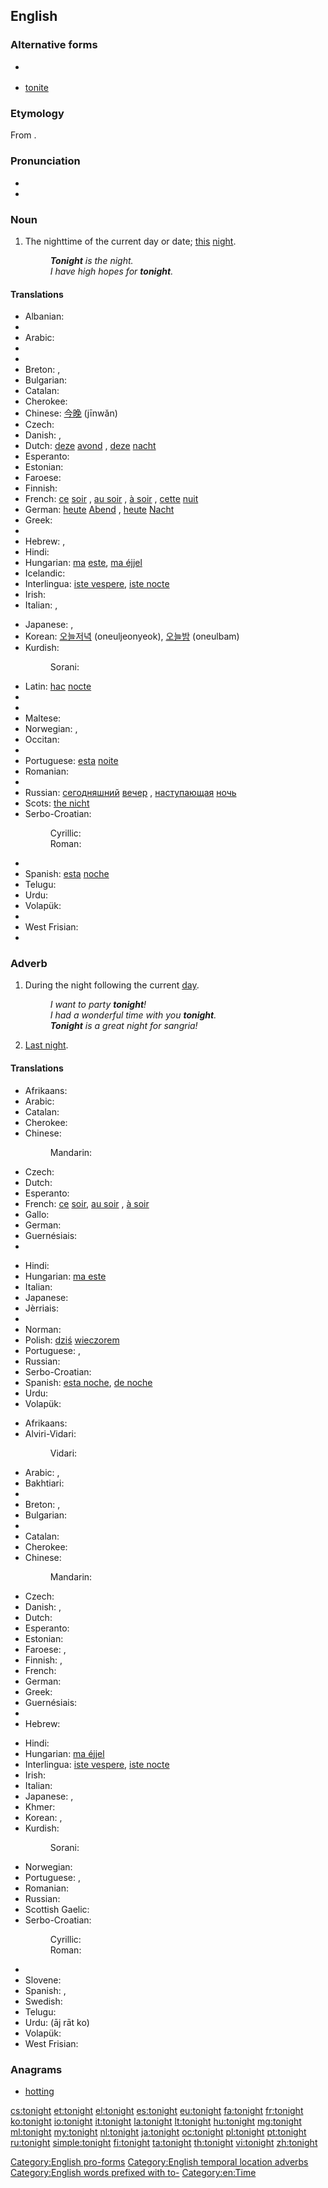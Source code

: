 ==English==

===Alternative forms===
* {{l|en|to-night}} {{qualifier|obsolete}}
* [[tonite]] {{qualifier|US|informal}}

===Etymology===
From {{etyl|ang|en}} {{term|toniht|tōniht|lang=ang}}.

===Pronunciation===
* {{audio|en-us-tonight.ogg|Audio (US)}}
* {{rhymes|aɪt}}

===Noun===
{{en-noun}}

# The nighttime of the current day or date; [[this]] [[night]].
#: '''''Tonight''' is the night.''
#: ''I have high hopes for '''tonight'''.''

====Translations====
{{trans-top|nighttime today}}
* Albanian: {{t-|sq|sonte}}
* {{trreq|am}}
* Arabic: {{Arab|[[الليلة]]}} {{unicode|(al-layla)}}
* {{trreq|hy}}
* {{trreq|az}}
* Breton: {{t+|br|fenoz}}, {{t+|br|henozh}}
* Bulgarian: {{t-|bg|тази вечер|tr=tazi večer}}
* Catalan: {{t+|ca|anit}}
* Cherokee: {{t-|chr|ᎪᎯ ᎤᏒ|tr=gohi usv|sc=Cher}}
* Chinese: [[今晚]] (jīnwǎn)
* Czech: {{t-|cs|dnes večer}}
* Danish: {{t-|da|i aften}} {{qualifier|early night}}, {{t-|da|i nat}} {{qualifier|late night}}
* Dutch: [[deze]] [[avond]] {{m}}, [[deze]] [[nacht]] {{m}}
* Esperanto: {{t-|eo|hodiaŭ nokte}}
* Estonian: {{t-|et|tänane õhtu}}
* Faroese: {{t-|fo|í kvøld}}
* Finnish: {{t-|fi|tänä iltana}}
* French: [[ce]] [[soir]] {{m}}, [[au soir]] {{qualifier|Belgium}}, [[à soir]] {{qualifier|Quebec}}, [[cette]] [[nuit]] {{f}}
* German: [[heute]] [[Abend]] {{m}}, [[heute]] [[Nacht]] {{f}}
* Greek: {{t+|el|απόψε|tr=apópse}}
* {{trreq|gu}}
* Hebrew: {{t-|he|הלילה|tr=haláyla|sc=Hebr}}, {{t-|he|הערב|tr=haérev|sc=Hebr}}
* Hindi: {{t-|hi|आज रात|f|tr=āj rāt}}
* Hungarian: [[ma]] [[este]], [[ma éjjel]]
* Icelandic: {{t-|is|í kvöld}}
* Interlingua: [[iste vespere]], [[iste nocte]]
* Irish: {{t-|ga|anocht}}
* Italian: {{t+|it|stasera}}, {{t-|it|stanotte}}
{{trans-mid}}
* Japanese: {{t-|ja|今夜|tr=こんや, kon'ya}}, {{t-|ja|今晩|tr=こんばん, komban}}
* Korean: [[오늘저녁]] (oneuljeonyeok), [[오늘밤]] (oneulbam)
* Kurdish:
*: Sorani: {{t-|ku|ئه‌م شه‌و|tr=am shaw|sc=ku-Arab}}
* Latin: [[hac]] [[nocte]]
* {{trreq|lv}}
* {{trreq|mk}}
* Maltese: {{t-|mt|illejla}}
* Norwegian: {{t+|no|i}} {{t+|no|kveld}} {{qualifier|early night, late evening}}, {{t+|no|i}} {{t+|no|natt}} {{qualifier|night}}
* Occitan: {{t+|oc|anuèit}} {{t+|oc|anuèch}}
* {{trreq|pl}}
* Portuguese: [[esta]] [[noite]]
* Romanian: {{t-|ro|astă noapte|f}}
* {{trreq|rm}}
* Russian: [[сегодняшний]] [[вечер]] {{m}}, [[наступающий|наступающая]] [[ночь]] {{f}}
* Scots: [[nicht#Scots|the nicht]]
* Serbo-Croatian:
*: Cyrillic: {{t-|sh|ноћас}}
*: Roman: {{t-|sh|noćas}}
* {{trreq|sk}}
* Spanish: [[esta]] [[noche]]
* Telugu: {{t-|te|ఈ రాత్రి|tr=ī rātri}}
* Urdu: {{t-|ur|آج رات|f|tr=āj rāt}}
* Volapük: {{t-|vo|aneit}}
* {{trreq|cy}}
* West Frisian: {{t-|fy|jûn}}
* {{trreq|yi}}
{{trans-bottom}}

===Adverb===
{{en-adv|-}}

# During the night following the current [[day]].
#: ''I want to party '''tonight'''!''
#: ''I had a wonderful time with you '''tonight'''.''
#: '''''Tonight''' is a great night for sangria!''
# {{context|obsolete}} [[last night|Last night]].
#: {{rfquotek|Shakespeare}}

====Translations====
{{trans-top|during today's evening}}
* Afrikaans: {{t-|af|vanaand}}
* Arabic: {{t-|ar|هذا المساء|tr=haadhaa 'l-samaa'|sc=Arab}}
* Catalan: {{t+|ca|anit}}
* Cherokee: {{t-|chr|ᎪᎯ ᎤᏒ|tr=gohi usv|sc=Cher}}
* Chinese:
*: Mandarin: {{t|cmn|今晚|tr=jīnwǎn|sc=Hani}}
* Czech: {{t-|cs|dnes večer}}
* Dutch: {{t+|nl|vanavond}}
* Esperanto: {{t-|eo|ĉi-vespere}}
* French: [[ce]] [[soir]], [[au soir]] {{qualifier|Belgium}}, [[à soir]] {{qualifier|Quebec}}
* Gallo: {{tø|roa-gal|é sai}}
* German: {{t-|de|heute Abend}}
* Guernésiais: {{tø|roa-grn|à ces sé}}
* {{trreq|he}}
{{trans-mid}}
* Hindi: {{t-|hi|आज शाम|tr=āj śām|sc=Deva}}
* Hungarian: [[ma este]]
* Italian: {{t+|it|stasera}}
* Japanese: {{t-|ja|今晩|tr=こんばん, komban|sc=Jpan}}
* Jèrriais: {{tø|roa-jer|à ces sé}}
* {{trreq|km}}
* Norman: {{tø|roa-nor|à ce sei}}
* Polish: [[dziś]] [[wieczorem]]
* Portuguese: {{t-|pt|hoje à tardinha}}, {{t-|pt|hoje à noitinha}}
* Russian: {{t-|ru|сегодня вечером|tr=sevódnja véčerom|sc=Cyrl}}
* Serbo-Croatian: {{t-|sh|večeras}}
* Spanish: [[esta noche]], [[de noche]]
* Urdu: {{t-|ur|آج شام|tr=āj śām|sc=ur-Arab}}
* Volapük: {{t+|vo|asoaro}}
{{trans-bottom}}

{{trans-top|during today's nighttime}}
* Afrikaans: {{t-|af|vannag}}
* Alviri-Vidari:
*: Vidari: {{tø|avd|ام شو|tr=am šev}}
* Arabic: {{t-|ar|الليلة|tr=al-láyla|sc=Arab}}, {{t-|ar|هذه الليلة|tr=haadhihi 'l-láyla|sc=Arab}}
* Bakhtiari: {{tø|bqi|امشو|tr=amšaw|sc=fa-Arab}}
* {{trreq|be}}
* Breton: {{t+|br|fenoz}}, {{t+|br|henozh}}
* Bulgarian: {{t-|bg|тази вечер|tr=tazi večer}}
* {{trreq|my}}
* Catalan: {{t+|ca|anit}}
* Cherokee: {{t-|chr|ᎪᎯ ᎤᏒ|tr=gohi usv|sc=Cher}}
* Chinese:
*: Mandarin: {{t|cmn|今晚|tr=jīnwǎn|sc=Hani}}
* Czech: {{t-|cs|dnes v noci}}
* Danish: {{t-|da|i aften}} {{qualifier|early night}}, {{t-|da|i nat}} {{qualifier|late night}}
* Dutch: {{t+|nl|vannacht}}
* Esperanto: {{t-|eo|ĉi-nokte}}
* Estonian: {{t-|et|täna õhtul}}
* Faroese: {{t-|fo|í kvøld}}, {{t-|fo|í nátt}}
* Finnish: {{t-|fi|tänä iltana}}, {{t-|fi|yönä}}
* French: {{t-|fr|cette nuit}}
* German: {{t-|de|heute Nacht}}
* Greek: {{t+|el|απόψε|tr=apópse}}
* Guernésiais: {{tø|roa-grn|ch'tigniet}}
* {{trreq|gu}}
* Hebrew: {{t-|he|הלילה|tr=ha-layla|sc=Hebr}}
{{trans-mid}}
* Hindi: {{t-|hi|आज रात को|tr=āj rāt ko|sc=Deva}}
* Hungarian: [[ma éjjel]]
* Interlingua: [[iste vespere]], [[iste nocte]]
* Irish: {{t-|ga|anocht}}
* Italian: {{t-|it|stanotte}}
* Japanese: {{t-|ja|今夜|tr=こんや, kon'ya}}, {{t-|ja|今晩|tr=こんばん, komban}}
* Khmer: {{t|km|យប់នេះ|tr=yup nih|sc=Khmr}}
* Korean: {{t-|ko|오늘저녁|tr=oneuljeonyeok|sc=Kore}}, {{t-|ko|오늘밤|tr=oneulbam|sc=Kore}}
* Kurdish:
*: Sorani: {{t-|ku|ئه‌م شه‌و|tr=am shaw|sc=ku-Arab}}
* Norwegian: {{t-|no|i kveld}}
* Portuguese: {{t-|pt|hoje à noite}}, {{t-|pt|esta noite}}
* Romanian: {{t-|ro|deseară}}
* Russian: {{t-|ru|сегодня ночью|tr=sevódnja nóč'ju|sc=Cyrl}}
* Scottish Gaelic: {{t-|gd|a-nochd}}
* Serbo-Croatian:
*: Cyrillic: {{t-|sh|ноћас}}
*: Roman: {{t-|sh|noćas}}
* {{trreq|sk}}
* Slovene: {{t+|sl|nocoj|alt=nocój}}
* Spanish: {{t-|es|esta noche}}, {{t-|es|de noche}}
* Swedish: {{t-|sv|i kväll}}
* Telugu: {{t-|te|ఈ రాత్రి|tr=ī rātri}}
* Urdu: {{t-|ur|آج رات کو}} (āj rāt ko)
* Volapük: {{t+|vo|aneito}}
* West Frisian: {{t-|fy|jûn}}
{{trans-bottom}}

===Anagrams===
* [[hotting#English|hotting]]

[[Category:English pro-forms]]
[[Category:English temporal location adverbs]]
[[Category:English words prefixed with to-]]
[[Category:en:Time]]

[[cs:tonight]]
[[et:tonight]]
[[el:tonight]]
[[es:tonight]]
[[eu:tonight]]
[[fa:tonight]]
[[fr:tonight]]
[[ko:tonight]]
[[io:tonight]]
[[it:tonight]]
[[la:tonight]]
[[lt:tonight]]
[[hu:tonight]]
[[mg:tonight]]
[[ml:tonight]]
[[my:tonight]]
[[nl:tonight]]
[[ja:tonight]]
[[oc:tonight]]
[[pl:tonight]]
[[pt:tonight]]
[[ru:tonight]]
[[simple:tonight]]
[[fi:tonight]]
[[ta:tonight]]
[[th:tonight]]
[[vi:tonight]]
[[zh:tonight]]